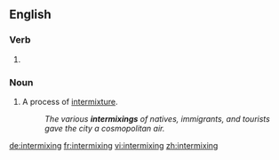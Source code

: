 ==English==

===Verb===
{{head|en|present participle}}

# {{present participle of|intermix|lang=en|nocat=1}}

===Noun===
{{en-noun}}

# A process of [[intermixture]].
#: ''The various '''intermixings''' of natives, immigrants, and tourists gave the city a cosmopolitan air.''

[[de:intermixing]]
[[fr:intermixing]]
[[vi:intermixing]]
[[zh:intermixing]]